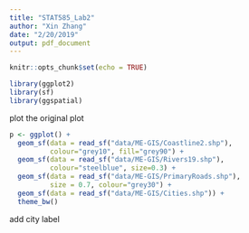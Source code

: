 ```yaml
---
title: "STAT585_Lab2"
author: "Xin Zhang"
date: "2/20/2019"
output: pdf_document
---
```


```r
knitr::opts_chunk$set(echo = TRUE)
```

```r
library(ggplot2)
library(sf)
library(ggspatial)
```

plot the original plot
```r
p <- ggplot() +
  geom_sf(data = read_sf("data/ME-GIS/Coastline2.shp"), 
          colour="grey10", fill="grey90") +
  geom_sf(data = read_sf("data/ME-GIS/Rivers19.shp"), 
          colour="steelblue", size=0.3) +
  geom_sf(data = read_sf("data/ME-GIS/PrimaryRoads.shp"), 
          size = 0.7, colour="grey30") +
  geom_sf(data = read_sf("data/ME-GIS/Cities.shp")) +
  theme_bw()
```

add city label
```r

```


